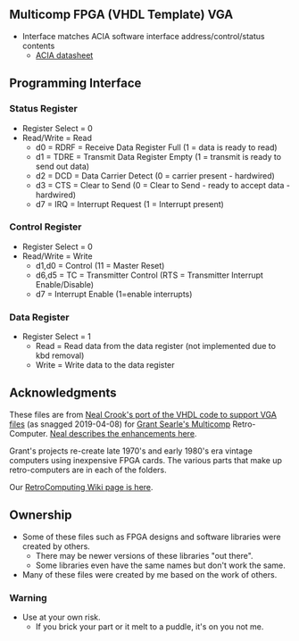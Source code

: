 == Multicomp FPGA (VHDL Template) VGA ==

* Interface matches ACIA software interface address/control/status contents
** [http://www.swtpc.com/mholley/Notebook/Hardware_ACIA.pdf ACIA datasheet]

== Programming Interface ==

=== Status Register ===

* Register Select = 0
* Read/Write = Read
** d0 = RDRF	= Receive Data Register Full (1 = data is ready to read)
** d1 = TDRE	= Transmit Data Register Empty (1 = transmit is ready to send out data)
** d2 = DCD		= Data Carrier Detect (0 = carrier present - hardwired)
** d3 = CTS		= Clear to Send (0 = Clear to Send - ready to accept data - hardwired)
** d7 = IRQ		= Interrupt Request (1 = Interrupt present)

===  Control Register ===

* Register Select = 0
* Read/Write = Write
** d1,d0		= Control (11 = Master Reset)
** d6,d5		= TC = Transmitter Control (RTS = Transmitter Interrupt Enable/Disable)
** d7 		= Interrupt Enable (1=enable interrupts)

=== Data Register ===

* Register Select = 1
** Read = Read data from the data register (not implemented due to kbd removal)
** Write = Write data to the data register

== Acknowledgments ==

These files are from [https://github.com/nealcrook/multicomp6809/tree/master/multicomp/Components/TERMINAL Neal Crook's port of the VHDL code to support VGA files] (as snagged 2019-04-08) for [http://searle.hostei.com/grant/Multicomp/index.html Grant Searle's Multicomp] Retro-Computer. [https://github.com/nealcrook/multicomp6809/wiki/VDU-Modifications Neal describes the enhancements here].

Grant's projects re-create late 1970's and early 1980's era vintage computers using inexpensive FPGA cards. The various parts that make up retro-computers are in each of the folders.

Our [http://land-boards.com/blwiki/index.php?title=RetroComputing RetroComputing Wiki page is here].

== Ownership ==

* Some of these files such as FPGA designs and software libraries were created by others.
** There may be newer versions of these libraries "out there".
** Some libraries even have the same names but don't work the same.
* Many of these files were created by me based on the work of others.

=== Warning ===

* Use at your own risk.
** If you brick your part or it melt to a puddle, it's on you not me.
